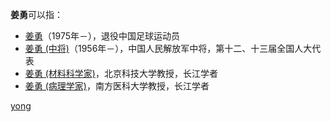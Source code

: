 '''姜勇'''可以指：
* [[姜勇|姜勇]]（1975年－），退役中国足球运动员
* [[姜勇_(中将)|姜勇 (中将)]]（1956年－），中国人民解放军中将，第十二、十三届全国人大代表
* [[姜勇_(材料科学家)|姜勇 (材料科学家)]]，北京科技大学教授，长江学者
* [[姜勇_(病理学家)|姜勇 (病理学家)]]，南方医科大学教授，长江学者

{{disambig}}

[[Category:二字姜姓人名消歧义|yong]]